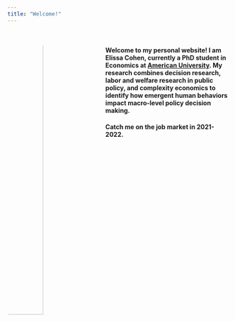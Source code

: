 ---
title: "Welcome!"
---
<br>
<!-- ![](C:\Users\eliss\OneDrive\Personal_Website\images\20190713_133444.jpg){width=35%} -->
<img src = "images/20190713_133444.jpg" style = "width:40%; margin-right: 20px; border-radius:50%" align = "left">


#### Welcome to my personal website! I am Elissa Cohen, currently a PhD student in Economics at [American University](https://www.american.edu/cas/economics/). My research combines decision research, labor and welfare research in public policy, and complexity economics to identify how emergent human behaviors impact macro-level policy decision making. 

#### 

#### Catch me on the job market in 2021-2022.